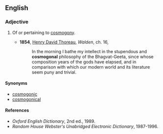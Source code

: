 ==English==

===Adjective===
{{en-adj|-}}

# {{context|archaic|lang=en}} Of or pertaining to [[cosmogony]].
#* '''1854''', [[w:Henry_David_Thoreau|Henry David Thoreau]], ''Walden'', ch. 16,
#*: In the morning I bathe my intellect in the stupendous and '''cosmogonal''' philosophy of the Bhagvat-Geeta, since whose composition years of the gods have elapsed, and in comparison with which our modern world and its literature seem puny and trivial.

====Synonyms====
* [[cosmogonic]]
* [[cosmogonical]]

====References====
* ''Oxford English Dictionary'', 2nd ed., 1989.
* ''Random House Webster's Unabridged Electronic Dictionary'', 1987-1996.